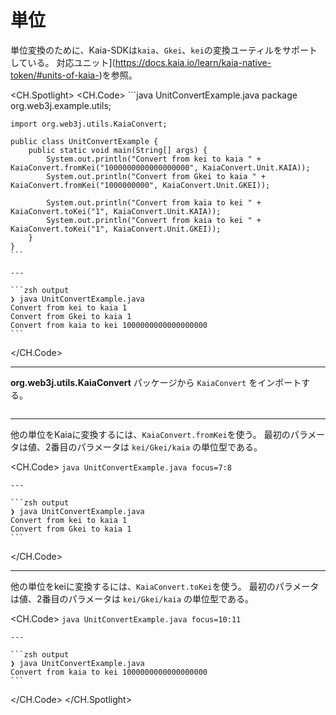 # 単位

単位変換のために、Kaia-SDKは`kaia`、`Gkei`、`kei`の変換ユーティルをサポートしている。 対応ユニット](https://docs.kaia.io/learn/kaia-native-token/#units-of-kaia-)を参照。

<CH.Spotlight>
  <CH.Code>
    ```java UnitConvertExample.java
    package org.web3j.example.utils;

    import org.web3j.utils.KaiaConvert;

    public class UnitConvertExample {
        public static void main(String[] args) {
            System.out.println("Convert from kei to kaia " + KaiaConvert.fromKei("1000000000000000000", KaiaConvert.Unit.KAIA));
            System.out.println("Convert from Gkei to kaia " + KaiaConvert.fromKei("1000000000", KaiaConvert.Unit.GKEI));

            System.out.println("Convert from kaia to kei " + KaiaConvert.toKei("1", KaiaConvert.Unit.KAIA));
            System.out.println("Convert from kaia to kei " + KaiaConvert.toKei("1", KaiaConvert.Unit.GKEI));
        }
    }
    ```

    ---

    ```zsh output
    ❯ java UnitConvertExample.java
    Convert from kei to kaia 1
    Convert from Gkei to kaia 1
    Convert from kaia to kei 1000000000000000000
    ```
  </CH.Code>

  ---

  **org.web3j.utils.KaiaConvert** パッケージから `KaiaConvert` をインポートする。

  ```java UnitConvertExample.java focus=1:3
  ```

  ---

  他の単位をKaiaに変換するには、`KaiaConvert.fromKei`を使う。 最初のパラメータは値、2番目のパラメータは `kei/Gkei/kaia` の単位型である。

  <CH.Code>
    ```java UnitConvertExample.java focus=7:8
    ```

    ---

    ```zsh output
    ❯ java UnitConvertExample.java
    Convert from kei to kaia 1
    Convert from Gkei to kaia 1
    ```
  </CH.Code>

  ---

  他の単位をkeiに変換するには、`KaiaConvert.toKei`を使う。 最初のパラメータは値、2番目のパラメータは `kei/Gkei/kaia` の単位型である。

  <CH.Code>
    ```java UnitConvertExample.java focus=10:11
    ```

    ---

    ```zsh output
    ❯ java UnitConvertExample.java
    Convert from kaia to kei 1000000000000000000
    ```
  </CH.Code>
</CH.Spotlight>
